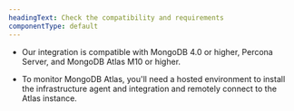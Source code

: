 ```yaml
---
headingText: Check the compatibility and requirements
componentType: default
---
```


* Our integration is compatible with MongoDB 4.0 or higher, Percona Server, and MongoDB Atlas M10 or higher.

* To monitor MongoDB Atlas, you'll need a hosted environment to install the infrastructure agent and integration and remotely connect to the Atlas instance.
